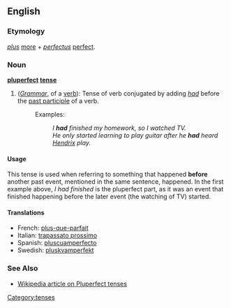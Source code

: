 ==English==

===Etymology===
{{L.}} ''[[plus]]'' [[more]] + ''[[perfectus]]'' [[perfect]].

===Noun===
'''[[pluperfect]] [[tense]]'''
# (''[[Grammar]]'', of a [[verb]]): Tense of verb conjugated by adding ''[[had]]'' before the [[past participle]] of a verb.
#: Examples: 
#:: ''I'' '''''had''''' ''finished my homework, so I watched TV.''
#:: ''He only started learning to play guitar after he '''had''' heard [[:w:Jimmy Hendrix|Hendrix]] play.''

====Usage====
This tense is used when referring to something that happened '''before''' another past event, mentioned in the same sentence, happened.  In the first example above, ''I had finished'' is the pluperfect part, as it was an event that finished happening before the later event (the watching of TV) started. 

====Translations====
*French: [[plus-que-parfait]]
*Italian: [[trapassato prossimo]]
*Spanish: [[pluscuamperfecto]]
*Swedish: [[pluskvamperfekt]]

===See Also===
* [[w:Pluperfect tense|Wikipedia article on Pluperfect tenses]]

[[Category:tenses]]